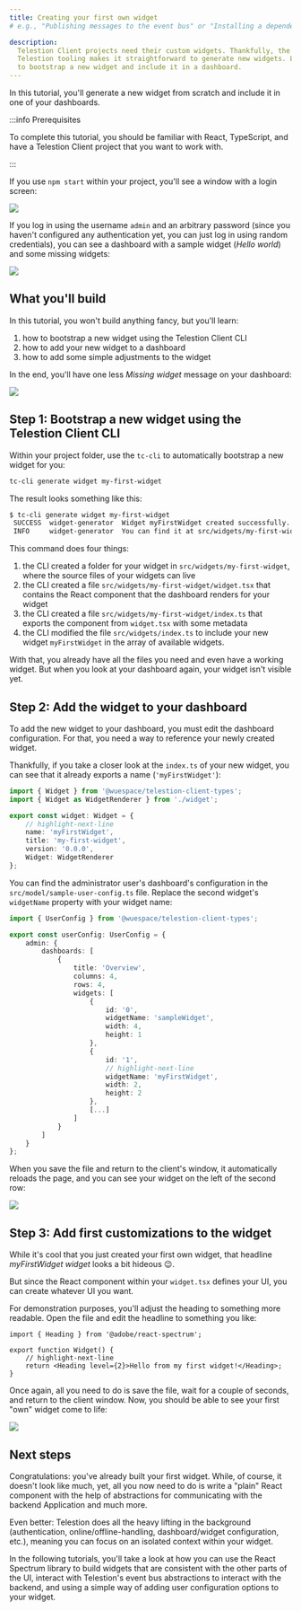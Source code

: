 ```yaml
---
title: Creating your first own widget
# e.g., "Publishing messages to the event bus" or "Installing a dependency using npm"

description:
  Telestion Client projects need their custom widgets. Thankfully, the
  Telestion tooling makes it straightforward to generate new widgets. Learn how
  to bootstrap a new widget and include it in a dashboard.
---
```


<!--
Tutorial
========

=== When to use this template:
Use this template when you want to give a quick, step-by-step tutorial for solving a specific
technical problem. Tutorials allow the reader to learn how to implement something within
their projects quickly.

=== When not to use this template:
When your article focuses more on a concept/technology and is not rooted in a specific technical
problem ("how to do XY?"), consider using a guide instead.

=== Guide or Tutorial
A tutorial provides a quick, technical "step-by-step" tutorial for a
given problem. Thus, a guide describes less the handling of a specific problem
and more the general interaction of the reader with a given concept.

Example with npm articles:
- "npm": (Concept, explaining what npm is)
- "Installing a dependency with npm" (Tutorial, providing a quick tutorial to
  solve a technical problem)
- "Managing dependencies with npm" (Guide, including both technical knowledge, but
  also best practices and more)

=== Writing tips:
- Write in the present tense
- Use neutral pronouns (they/them instead of he/she and him/her)
- Be respectful to everyone
- Be aware of the potential for cultural misunderstandings
- Provide explanations for what you do, but focus on the step-by-step guide
  without deeply explaining every technical decision and why it's best prcatice
  to do so (you can describe best practices in a guide, a tutorial must focus on
  keeping the "step by step" flow going)
-->

<!-- Relevant imports: -->


<!-- Short description of what the article covers: -->

In this tutorial, you'll generate a new widget from scratch and include it in
one of your dashboards.

:::info Prerequisites

To complete this tutorial, you should be familiar with React, TypeScript, and
have a Telestion Client project that you want to work with.

:::

If you use `npm start` within your project, you'll see a window with a login
screen:

<Image src="img/client/login.png" />

If you log in using the username `admin` and an arbitrary password (since you
haven't configured any authentication yet, you can just log in using random
credentials), you can see a dashboard with a sample widget (_Hello world_) and
some missing widgets:

<Image src="img/client/default-dashboard.png" />

## What you'll build

In this tutorial, you won't build anything fancy, but you'll learn:

1. how to bootstrap a new widget using the Telestion Client CLI
2. how to add your new widget to a dashboard
3. how to add some simple adjustments to the widget

In the end, you'll have one less _Missing widget_ message on your dashboard:

<Image src="img/client/my-first-widget/02.png" />

## Step 1: Bootstrap a new widget using the Telestion Client CLI

Within your project folder, use the `tc-cli` to automatically bootstrap a new
widget for you:

```sh
tc-cli generate widget my-first-widget
```

The result looks something like this:

```sh
$ tc-cli generate widget my-first-widget
 SUCCESS  widget-generator  Widget myFirstWidget created successfully.
 INFO     widget-generator  You can find it at src/widgets/my-first-widget.
```

This command does four things:

1. the CLI created a folder for your widget in `src/widgets/my-first-widget`,
   where the source files of your widgets can live
2. the CLI created a file `src/widgets/my-first-widget/widget.tsx` that contains
   the React component that the dashboard renders for your widget
3. the CLI created a file `src/widgets/my-first-widget/index.ts` that exports
   the component from `widget.tsx` with some metadata
4. the CLI modified the file `src/widgets/index.ts` to include your new widget
   `myFirstWidget` in the array of available widgets.

With that, you already have all the files you need and even have a working
widget. But when you look at your dashboard again, your widget isn't visible
yet.

## Step 2: Add the widget to your dashboard

To add the new widget to your dashboard, you must edit the dashboard
configuration. For that, you need a way to reference your newly created widget.

Thankfully, if you take a closer look at the `index.ts` of your new widget, you
can see that it already exports a name (`'myFirstWidget'`):

```ts title=src/widgets/my-new-widget/index.ts
import { Widget } from '@wuespace/telestion-client-types';
import { Widget as WidgetRenderer } from './widget';

export const widget: Widget = {
	// highlight-next-line
	name: 'myFirstWidget',
	title: 'my-first-widget',
	version: '0.0.0',
	Widget: WidgetRenderer
};
```

You can find the administrator user's dashboard's configuration in the
`src/model/sample-user-config.ts` file. Replace the second widget's `widgetName`
property with your widget name:

```ts title=src/model/sample-user-config.ts
import { UserConfig } from '@wuespace/telestion-client-types';

export const userConfig: UserConfig = {
	admin: {
		dashboards: [
			{
				title: 'Overview',
				columns: 4,
				rows: 4,
				widgets: [
					{
						id: '0',
						widgetName: 'sampleWidget',
						width: 4,
						height: 1
					},
					{
						id: '1',
						// highlight-next-line
						widgetName: 'myFirstWidget',
						width: 2,
						height: 2
					},
					[...]
				]
			}
		]
	}
};
```

When you save the file and return to the client's window, it automatically
reloads the page, and you can see your widget on the left of the second row:

<Image src="img/client/my-first-widget/01.png" />

## Step 3: Add first customizations to the widget

While it's cool that you just created your first own widget, that headline
_myFirstWidget widget_ looks a bit hideous :wink:.

But since the React component within your `widget.tsx` defines your UI, you can
create whatever UI you want.

For demonstration purposes, you'll adjust the heading to something more
readable. Open the file and edit the headline to something you like:

```tsx title=src/widgets/my-first-widget/widget.tsx
import { Heading } from '@adobe/react-spectrum';

export function Widget() {
	// highlight-next-line
	return <Heading level={2}>Hello from my first widget!</Heading>;
}
```

Once again, all you need to do is save the file, wait for a couple of seconds,
and return to the client window. Now, you should be able to see your first "own"
widget come to life:

<Image src="img/client/my-first-widget/02.png" />

## Next steps

<!-- Short concluding sentence: -->

Congratulations: you've already built your first widget. While, of course, it
doesn't look like much, yet, all you now need to do is write a "plain" React
component with the help of abstractions for communicating with the backend
Application and much more.

Even better: Telestion does all the heavy lifting in the background
(authentication, online/offline-handling, dashboard/widget configuration, etc.),
meaning you can focus on an isolated context within your widget.

<!-- Links to next steps/related articles -->

In the following tutorials, you'll take a look at how you can use the React
Spectrum library to build widgets that are consistent with the other parts of
the UI, interact with Telestion's event bus abstractions to interact with the
backend, and using a simple way of adding user configuration options to your
widget.

<!--
Snippets
--------

<Reference to="../other-article">
    Relative Link to other article
</Reference>

<Reference to="https://www.example.com">
    Example Website
</Reference>
-->
